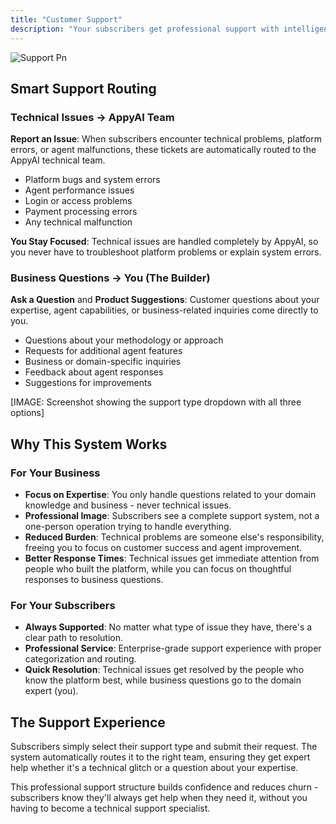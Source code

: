 ```yaml
---
title: "Customer Support"
description: "Your subscribers get professional support with intelligent routing that ensures they always reach the right person for their specific needs. This dual-support system protects your time while ensuring excellent customer service."
---
```


![Support Pn](/images/Support.png)

## Smart Support Routing

### Technical Issues → AppyAI Team

**Report an Issue**: When subscribers encounter technical problems, platform errors, or agent malfunctions, these tickets are automatically routed to the AppyAI technical team.

- Platform bugs and system errors
- Agent performance issues
- Login or access problems
- Payment processing errors
- Any technical malfunction

**You Stay Focused**: Technical issues are handled completely by AppyAI, so you never have to troubleshoot platform problems or explain system errors.

### Business Questions → You (The Builder)

**Ask a Question** and **Product Suggestions**: Customer questions about your expertise, agent capabilities, or business-related inquiries come directly to you.

- Questions about your methodology or approach
- Requests for additional agent features
- Business or domain-specific inquiries
- Feedback about agent responses
- Suggestions for improvements

[IMAGE: Screenshot showing the support type dropdown with all three options]

## Why This System Works

### For Your Business

- **Focus on Expertise**: You only handle questions related to your domain knowledge and business - never technical issues.
- **Professional Image**: Subscribers see a complete support system, not a one-person operation trying to handle everything.
- **Reduced Burden**: Technical problems are someone else's responsibility, freeing you to focus on customer success and agent improvement.
- **Better Response Times**: Technical issues get immediate attention from people who built the platform, while you can focus on thoughtful responses to business questions.

### For Your Subscribers

- **Always Supported**: No matter what type of issue they have, there's a clear path to resolution.
- **Professional Service**: Enterprise-grade support experience with proper categorization and routing.
- **Quick Resolution**: Technical issues get resolved by the people who know the platform best, while business questions go to the domain expert (you).

## The Support Experience

Subscribers simply select their support type and submit their request. The system automatically routes it to the right team, ensuring they get expert help whether it's a technical glitch or a question about your expertise.

This professional support structure builds confidence and reduces churn - subscribers know they'll always get help when they need it, without you having to become a technical support specialist.